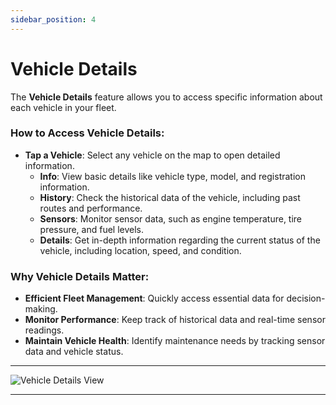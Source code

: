 ```yaml
---
sidebar_position: 4
---
```


# Vehicle Details

The **Vehicle Details** feature allows you to access specific information about each vehicle in your fleet.

### **How to Access Vehicle Details**:
- **Tap a Vehicle**: Select any vehicle on the map to open detailed information.
  - **Info**: View basic details like vehicle type, model, and registration information.
  - **History**: Check the historical data of the vehicle, including past routes and performance.
  - **Sensors**: Monitor sensor data, such as engine temperature, tire pressure, and fuel levels.
  - **Details**: Get in-depth information regarding the current status of the vehicle, including location, speed, and condition.

### **Why Vehicle Details Matter**:
- **Efficient Fleet Management**: Quickly access essential data for decision-making.
- **Monitor Performance**: Keep track of historical data and real-time sensor readings.
- **Maintain Vehicle Health**: Identify maintenance needs by tracking sensor data and vehicle status.

---

<div style={{ display: 'flex', justifyContent: 'center', alignItems: 'center', height: '630px' }}>
  <img src="/assets/pro/MapView.png" alt="Vehicle Details View" style={{ width: '250px', borderRadius: '8px', boxShadow: '0 4px 6px rgba(0, 0, 0, 0.1)' }} />
</div>

---
